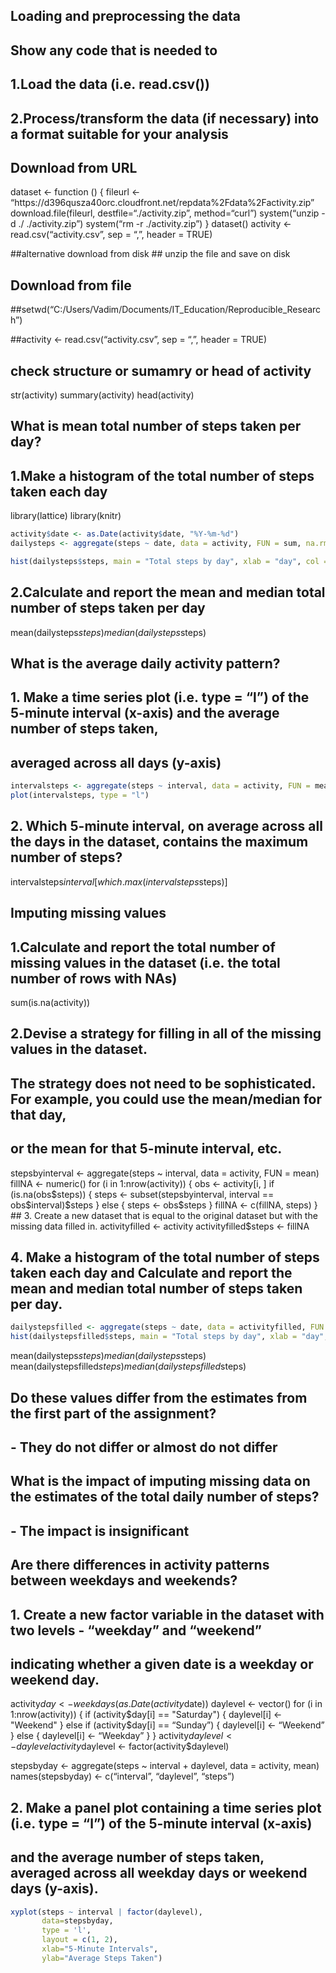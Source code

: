 ## Loading and preprocessing the data 
## Show any code that is needed to
## 1.Load the data (i.e. read.csv())
## 2.Process/transform the data (if necessary) into a format suitable for your analysis

## Download from URL 

dataset <- function () {
        fileurl <- "https://d396qusza40orc.cloudfront.net/repdata%2Fdata%2Factivity.zip"
        download.file(fileurl, destfile="./activity.zip", method="curl")
        system("unzip -d ./ ./activity.zip")
        system("rm -r ./activity.zip")
}
dataset()
activity <- read.csv("activity.csv", sep = ",", header = TRUE)

##alternative download from disk
## unzip the file and save on disk

## Download from file
##setwd("C:/Users/Vadim/Documents/IT_Education/Reproducible_Research")
 
##activity <- read.csv("activity.csv", sep = ",", header = TRUE)

## check structure or sumamry or head of activity 

str(activity)
summary(activity)
head(activity)

## What is mean total number of steps taken per day?
## 1.Make a histogram of the total number of steps taken each day
library(lattice)
library(knitr)

```r
activity$date <- as.Date(activity$date, "%Y-%m-%d")
dailysteps <- aggregate(steps ~ date, data = activity, FUN = sum, na.rm = TRUE)

hist(dailysteps$steps, main = "Total steps by day", xlab = "day", col = "red", breaks = 26)

```

## 2.Calculate and report the mean and median total number of steps taken per day

mean(dailysteps$steps)
median(dailysteps$steps)


## What is the average daily activity pattern? 
## 1. Make a time series plot (i.e. type = "l") of the 5-minute interval (x-axis) and the average number of steps taken, 
## averaged across all days (y-axis)

```r
intervalsteps <- aggregate(steps ~ interval, data = activity, FUN = mean)
plot(intervalsteps, type = "l")

```

## 2. Which 5-minute interval, on average across all the days in the dataset, contains the maximum number of steps?

intervalsteps$interval[which.max(intervalsteps$steps)]

## Imputing missing values

## 1.Calculate and report the total number of missing values in the dataset (i.e. the total number of rows with NAs)
sum(is.na(activity))

## 2.Devise a strategy for filling in all of the missing values in the dataset. 
## The strategy does not need to be sophisticated. For example, you could use the mean/median for that day, 
## or the mean for that 5-minute interval, etc.

stepsbyinterval <- aggregate(steps ~ interval, data = activity, FUN = mean)
fillNA <- numeric()
for (i in 1:nrow(activity)) {
        obs <- activity[i, ]
        if (is.na(obs$steps)) {
                steps <- subset(stepsbyinterval, interval == obs$interval)$steps
        } else {
                steps <- obs$steps
        }
        fillNA <- c(fillNA, steps)
}
## 3. Create a new dataset that is equal to the original dataset but with the missing data filled in.
activityfilled <- activity
activityfilled$steps <- fillNA

## 4. Make a histogram of the total number of steps taken each day and Calculate and report the mean and median total number of steps taken per day.

```r
dailystepsfilled <- aggregate(steps ~ date, data = activityfilled, FUN = sum, na.rm = TRUE)
hist(dailystepsfilled$steps, main = "Total steps by day", xlab = "day", col = "red", breaks = 26)
```

mean(dailysteps$steps)
median(dailysteps$steps)
mean(dailystepsfilled$steps)
median(dailystepsfilled$steps)

##  Do these values differ from the estimates from the first part of the assignment?
## - They do not differ or almost do not differ
## What is the impact of imputing missing data on the estimates of the total daily number of steps?
## - The impact is insignificant

## Are there differences in activity patterns between weekdays and weekends?
## 1. Create a new factor variable in the dataset with two levels - "weekday" and "weekend" 
## indicating whether a given date is a weekday or weekend day.

activity$day <- weekdays(as.Date(activity$date))
daylevel <- vector()
for (i in 1:nrow(activity)) {
        if (activity$day[i] == "Saturday") {
                daylevel[i] <- "Weekend"
        } else if (activity$day[i] == "Sunday") {
                daylevel[i] <- "Weekend"
        } else {
                daylevel[i] <- "Weekday"
        }
}
activity$daylevel <- daylevel
activity$daylevel <- factor(activity$daylevel)

stepsbyday <- aggregate(steps ~ interval + daylevel, data = activity, mean)
names(stepsbyday) <- c("interval", "daylevel", "steps")

## 2. Make a panel plot containing a time series plot (i.e. type = "l") of the 5-minute interval (x-axis) 
## and the average number of steps taken, averaged across all weekday days or weekend days (y-axis).

```r
xyplot(steps ~ interval | factor(daylevel),
       data=stepsbyday,
       type = 'l',
       layout = c(1, 2),
       xlab="5-Minute Intervals",
       ylab="Average Steps Taken")

```
